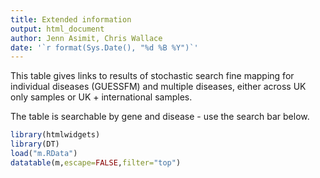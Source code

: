 ```yaml
---
title: Extended information
output: html_document
author: Jenn Asimit, Chris Wallace
date: '`r format(Sys.Date(), "%d %B %Y")`'
---
```


This table gives links to results of stochastic search fine mapping for individual diseases (GUESSFM) and multiple diseases, either across UK only samples or UK + international samples.

The table is searchable by gene and disease - use the search bar below.

```r
library(htmlwidgets)
library(DT)
load("m.RData")
datatable(m,escape=FALSE,filter="top")
```

